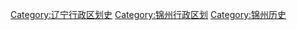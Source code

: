[[Category:辽宁行政区划史|Category:辽宁行政区划史]]
[[Category:锦州行政区划|Category:锦州行政区划]]
[[Category:锦州历史|Category:锦州历史]]